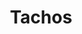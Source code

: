 ---
slug: tachos
link: /projects/tachos/
category: 'projects'
title: Tachos
publicData: Sep 11th 2020
pagesCount: 4
pages: 
        - page:
            - image: test
            - title: Главная,
        - page:
            - image: test
            - title: Продукт,
        - page:
            - image: test
            - title: Команда,
        - page:
            - image: test
            - title: Инфо
sortIdx: 180
---